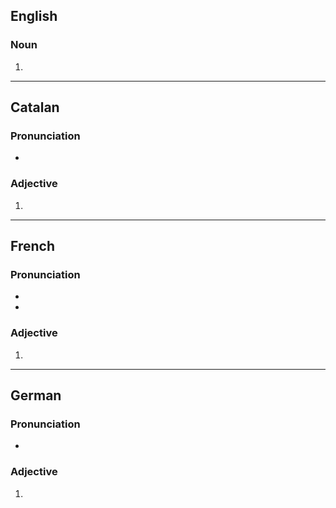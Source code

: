 ==English==

===Noun===
{{head|en|noun form}}

# {{plural of|en|abrasive}}

----

==Catalan==

===Pronunciation===
* {{ca-IPA}}

===Adjective===
{{head|ca|adjective form}}

# {{adj form of|ca|abrasiu||f|p}}

----

==French==

===Pronunciation===
* {{fr-IPA}}
* {{homophones|fr|abrasive}}

===Adjective===
{{head|fr|adjective form}}

# {{adj form of|fr|abrasif||f|p}}

----

==German==

===Pronunciation===
* {{audio|de|De-abrasives.ogg|Audio}}

===Adjective===
{{head|de|adjective form}}

# {{de-adj form of|abrasiv}}
